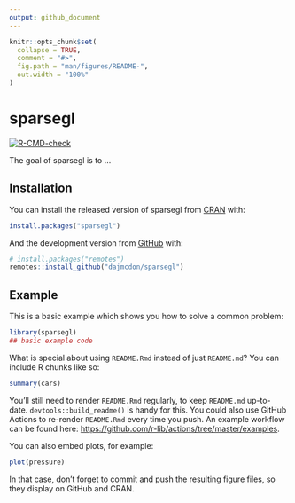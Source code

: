 ```yaml
---
output: github_document
---
```


<!-- README.md is generated from README.Rmd. Please edit that file -->

```r
knitr::opts_chunk$set(
  collapse = TRUE,
  comment = "#>",
  fig.path = "man/figures/README-",
  out.width = "100%"
)
```

# sparsegl

<!-- badges: start -->
[![R-CMD-check](https://github.com/acohen237/sparsegl/workflows/R-CMD-check/badge.svg)](https://github.com/acohen237/sparsegl/actions)
<!-- badges: end -->

The goal of sparsegl is to ...

## Installation

You can install the released version of sparsegl from [CRAN](https://CRAN.R-project.org) with:

``` r
install.packages("sparsegl")
```

And the development version from [GitHub](https://github.com/) with:

``` r
# install.packages("remotes")
remotes::install_github("dajmcdon/sparsegl")
```
## Example

This is a basic example which shows you how to solve a common problem:

```r
library(sparsegl)
## basic example code
```

What is special about using `README.Rmd` instead of just `README.md`? You can include R chunks like so:

```r
summary(cars)
```

You'll still need to render `README.Rmd` regularly, to keep `README.md` up-to-date. `devtools::build_readme()` is handy for this. You could also use GitHub Actions to re-render `README.Rmd` every time you push. An example workflow can be found here: <https://github.com/r-lib/actions/tree/master/examples>.

You can also embed plots, for example:

```r
plot(pressure)
```

In that case, don't forget to commit and push the resulting figure files, so they display on GitHub and CRAN.
